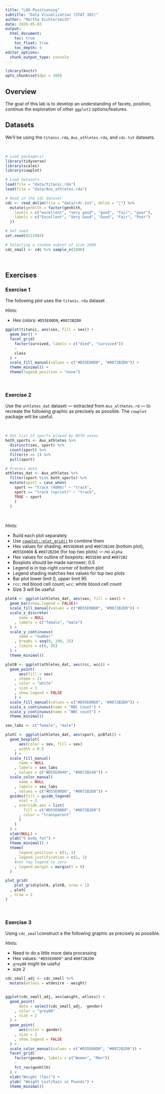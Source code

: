 ```yaml
---
title: "L08 Positioning"
subtitle: "Data Visualization (STAT 302)"
author: "Martha Eichlersmith"
date: 2020-05-03
output:
  html_document:
    toc: true
    toc_float: true
    toc_depth: 4
editor_options: 
  chunk_output_type: console
---
```


```r
library(knitr)
opts_chunk$set(dpi = 300)
```

## Overview

The goal of this lab is to develop an understanding of facets, position, continue the exploration of other `ggplot2` options/features. 

## Datasets

We'll be using the `titanic.rda`, `Aus_athletes.rda`, and `cdc.txt` datasets.

<br>

```r
# Load package(s)
library(tidyverse) 
library(scales)
library(cowplot)

# Load datasets
load(file = "data/titanic.rda")
load(file = "data/Aus_athletes.rda")

# Read in the cdc dataset
cdc <- read_delim(file = "data/cdc.txt", delim = "|") %>%
  mutate(genhlth = factor(genhlth,
    levels = c("excellent", "very good", "good", "fair", "poor"),
    labels = c("Excellent", "Very Good", "Good", "Fair", "Poor")
  ))

# Set seed
set.seed(8221984)

# Selecting a random subset of size 1000
cdc_small <- cdc %>% sample_n(1000)
```

<br>

## Exercises


### Exercise 1

The following plot uses the `titanic.rda` dataset .

*Hints:*

- Hex colors: `#D55E00D0`, `#0072B2D0`



```r
ggplot(titanic, aes(sex, fill = sex)) +
  geom_bar() +
  facet_grid(
    factor(survived, labels = c("died", "survived"))
    ~
    class
  ) +
  scale_fill_manual(values = c("#D55E00D0", "#0072B2D0")) +
  theme_minimal() +
  theme(legend.position = "none")
```




<br>

### Exercise 2

Use the `athletes_dat` dataset --- extracted from `Aus_althetes.rd` --- to recreate the following graphic as precisely as possible. The `cowplot` package will be useful.

<br>

```r
# Get list of sports played by BOTH sexes
both_sports <- Aus_athletes %>%
  distinct(sex, sport) %>%
  count(sport) %>%
  filter(n == 2) %>%
  pull(sport)

# Process data
athletes_dat <- Aus_athletes %>%
  filter(sport %in% both_sports) %>%
  mutate(sport = case_when(
    sport == "track (400m)" ~ "track",
    sport == "track (sprint)" ~ "track",
    TRUE ~ sport
    )
  )
```

<br>

*Hints:*

- Build each plot separately
- Use [`cowplot::plot_grid()`](https://cran.r-project.org/web/packages/cowplot/vignettes/plot_grid.html) to combine them
- Hex values for shading: `#D55E0040` and `#0072B240` (bottom plot),
`#D55E00D0` & `#0072B2D0` (for top two plots) --- no `alpha`
- Hex values for outline of boxplots: `#D55E00` and `#0072B2`
- Boxplots should be made narrower; 0.5
- Legend is in top-right corner of bottom plot
- Legend shading matches hex values for top two plots
- Bar plot lower limit 0, upper limit 95
- `rcc`: red blood cell count; `wcc`: white blood cell count
- Size 3 will be useful


```r
plotA <- ggplot(athletes_dat, aes(sex, fill = sex)) + 
  geom_bar(show.legend = FALSE)+
  scale_fill_manual(values = c("#D55E00D0", "#0072B2D0")) +
  scale_x_discrete(
      name = NULL
    , labels = c("female", "male")
  ) +
  scale_y_continuous(
      name = "number"
    , breaks = seq(0, 100, 25)
    , limits = c(0, 95)
  ) + 
  theme_minimal()
```

```r
plotB <- ggplot(athletes_dat, aes(rcc, wcc)) +
  geom_point(
      aes(fill = sex)
    , shape = 21
    , color = "white"
    , size = 3
    , show.legend = FALSE
    ) + 
  scale_fill_manual(values = c("#D55E00D0", "#0072B2D0")) + 
  scale_x_continuous(name = "RBC Count") + 
  scale_y_continuous(name = "WBC count") + 
  theme_minimal()
```


```r
sex_labs <- c("female", "male")

plotC <- ggplot(athletes_dat, aes(sport, pcBfat)) +
  geom_boxplot(
      aes(color = sex, fill = sex)
    , width = 0.5
    ) +
  scale_fill_manual(
      name = NULL
    , labels = sex_labs 
    , values = c("#D55E0040", "#0072B240")) + 
  scale_color_manual(
      name = NULL
    , labels = sex_labs
    , values = c("#D55E00D0", "#0072B2D0")) +
  guides(fill = guide_legend(
      ncol = 2
    , override.aes = list(
        fill = c("#D55E00D0", "#0072B2D0")
      , color = "transparent"
      )
    )
  ) +
  xlab(NULL) + 
  ylab("% body fat") + 
  theme_minimal() + 
  theme(
      legend.position = c(1, 1)
    , legend.justification = c(1, 1)
    #set top legend to zero
    , legend.margin = margin(t = 0)
  )
```

```r
plot_grid(
    plot_grid(plotA, plotB, nrow = 1)
  , plotC
  , nrow = 2
)
```



<br>

### Exercise 3

Using `cdc_small`construct a the following graphic as precisely as possible.

*Hints:*

- Need to do a little more data processing
- Hex values: `"#D55E00D0"` and `#0072B2D0`
- `grey80` might be useful
- size 2

```r
cdc_small_adj <- cdc_small %>%
  mutate(wtloss = wtdesire - weight) 


ggplot(cdc_small_adj, aes(weight, wtloss)) + 
  geom_point(
      data = select(cdc_small_adj, -gender)
    , color = "grey80"
    , size = 2
  ) +
  geom_point(
      aes(color = gender)
    , size = 2
    , show.legend = FALSE
  ) + 
  scale_color_manual(values = c("#D55E00D0", "#0072B2D0")) + 
  facet_grid(
    factor(gender, labels = c("Women", "Men"))
    ~ 
    fct_rev(genhlth)
  ) + 
  xlab("Weight (lbs)") + 
  ylab( "Weight Lost/Gain in Pounds") + 
  theme_minimal()
  
```



